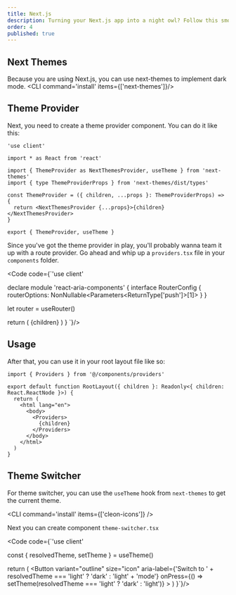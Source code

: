 ```yaml
---
title: Next.js
description: Turning your Next.js app into a night owl? Follow this smooth guide to light up the dark mode magic.
order: 4
published: true
---
```


## Next Themes
Because you are using Next.js, you can use next-themes to implement dark mode.
<CLI command='install' items={['next-themes']}/>

## Theme Provider
Next, you need to create a theme provider component. You can do it like this:
```
'use client'

import * as React from 'react'

import { ThemeProvider as NextThemesProvider, useTheme } from 'next-themes'
import { type ThemeProviderProps } from 'next-themes/dist/types'

const ThemeProvider = ({ children, ...props }: ThemeProviderProps) => {
  return <NextThemesProvider {...props}>{children}</NextThemesProvider>
}

export { ThemeProvider, useTheme }
```
Since you've got the theme provider in play, you'll probably wanna team it up with a route provider. Go ahead and whip up a `providers.tsx` file in your `components` folder.

<Code code={`'use client'


declare module 'react-aria-components' {
  interface RouterConfig {
    routerOptions: NonNullable<Parameters<ReturnType<typeof useRouter>['push']>[1]>
  }
}

  let router = useRouter()

  return (
    <RouterProvider navigate={router.push}>
      <ThemeProvider attribute="class">{children}</ThemeProvider>
    </RouterProvider>
  )
}
`}/>

## Usage
After that, you can use it in your root layout file like so:

```tsx {1} {7-9}
import { Providers } from '@/components/providers'

export default function RootLayout({ children }: Readonly<{ children: React.ReactNode }>) {
  return (
    <html lang="en">
      <body>
        <Providers>
          {children}
        </Providers>
      </body>
    </html>
  )
}
```

## Theme Switcher
For theme switcher, you can use the `useTheme` hook from `next-themes` to get the current theme.

<CLI command='install' items={['cleon-icons']} />

Next you can create component `theme-switcher.tsx`

<Code code={`'use client'


  const { resolvedTheme, setTheme } = useTheme()

  return (
    <Button
      variant="outline"
      size="icon"
      aria-label={'Switch to ' + resolvedTheme === 'light' ? 'dark' : 'light' + 'mode'}
      onPress={() => setTheme(resolvedTheme === 'light' ? 'dark' : 'light')}
    >
      <IconSun className="h-[1.2rem] w-[1.2rem] rotate-0 scale-100 transition-all dark:-rotate-90 dark:scale-0" />
      <IconMoon className="absolute h-[1.2rem] w-[1.2rem] rotate-90 scale-0 transition-all dark:rotate-0 dark:scale-100" />
    </Button>
  )
}`}/>
